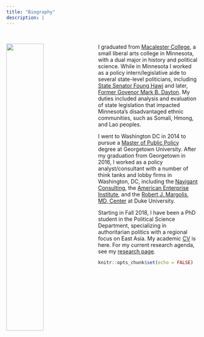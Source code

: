 ```yaml
---
title: "Biography"
description: |
---
```


<br>

<img src = "policywonk.jpg" style="width:44%; margin-right: 20px" align="left"> I graduated from [Macalester College](https://www.macalester.edu/), a small liberal arts college in Minnesota, with a dual major in history and political science. While in Minnesota I worked as a policy intern/legislative aide to several state-level politicians, including [State Senator Foung Hawj](https://www.macalester.edu/) and later, [Former Govenor Mark B. Dayton](https://en.wikipedia.org/wiki/Mark_Dayton). My duties included analysis and evaluation of state legislation that impacted Minnesota's disadvantaged ethnic communities, such as Somali, Hmong, and Lao peoples.

I went to Washington DC in 2014 to pursue a [Master of Public Policy](https://mccourt.georgetown.edu/) degree at Georgetown University. After my graduation from Georgetown in 2016, I worked as a policy analyst/consultant with a number of think tanks and lobby firms in Washington, DC, including the [Navigant Consulting](https://guidehouse.com/), the [American Enterprise Institute](https://www.aei.org/), and the [Robert J. Margolis, MD, Center](https://healthpolicy.duke.edu/) at Duke University.

Starting in Fall 2018, I have been a PhD student in the Political Science Department, specializing in authoritarian politics with a regional focus on East Asia. My academic [CV](cv.pdf) is here. For my current research agenda, see my [research page](research.html).


```r
knitr::opts_chunk$set(echo = FALSE)
```

